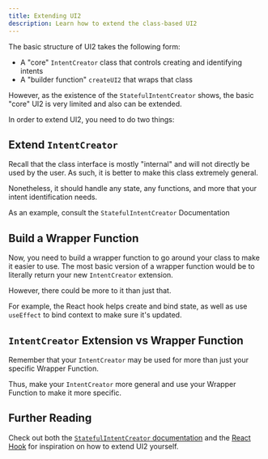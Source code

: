 ```yaml
---
title: Extending UI2
description: Learn how to extend the class-based UI2
---
```


The basic structure of UI2 takes the following form:

- A "core" `IntentCreator` class that controls creating and identifying intents
- A "builder function" `createUI2` that wraps that class

However, as the existence of the `StatefulIntentCreator` shows, the basic "core" UI2 is very limited and also can be extended.

In order to extend UI2, you need to do two things:

## Extend `IntentCreator`

Recall that the class interface is mostly "internal" and will not directly be used by the user. As such, it is better to make this class extremely general.

Nonetheless, it should handle any state, any functions, and more that your intent identification needs.

As an example, consult the `StatefulIntentCreator` Documentation

## Build a Wrapper Function

Now, you need to build a wrapper function to go around your class to make it easier to use. The most basic version of a wrapper function would be to literally return your new `IntentCreator` extension.

However, there could be more to it than just that.

For example, the React hook helps create and bind state, as well as use `useEffect` to bind context to make sure it's updated.

## `IntentCreator` Extension vs Wrapper Function

Remember that your `IntentCreator` may be used for more than just your specific Wrapper Function.

Thus, make your `IntentCreator` more general and use your Wrapper Function to make it more specific.

## Further Reading

Check out both the [`StatefulIntentCreator` documentation](/statefulIntentCreator) and the [React Hook](/react-hook-reference) for inspiration on how to extend UI2 yourself.
